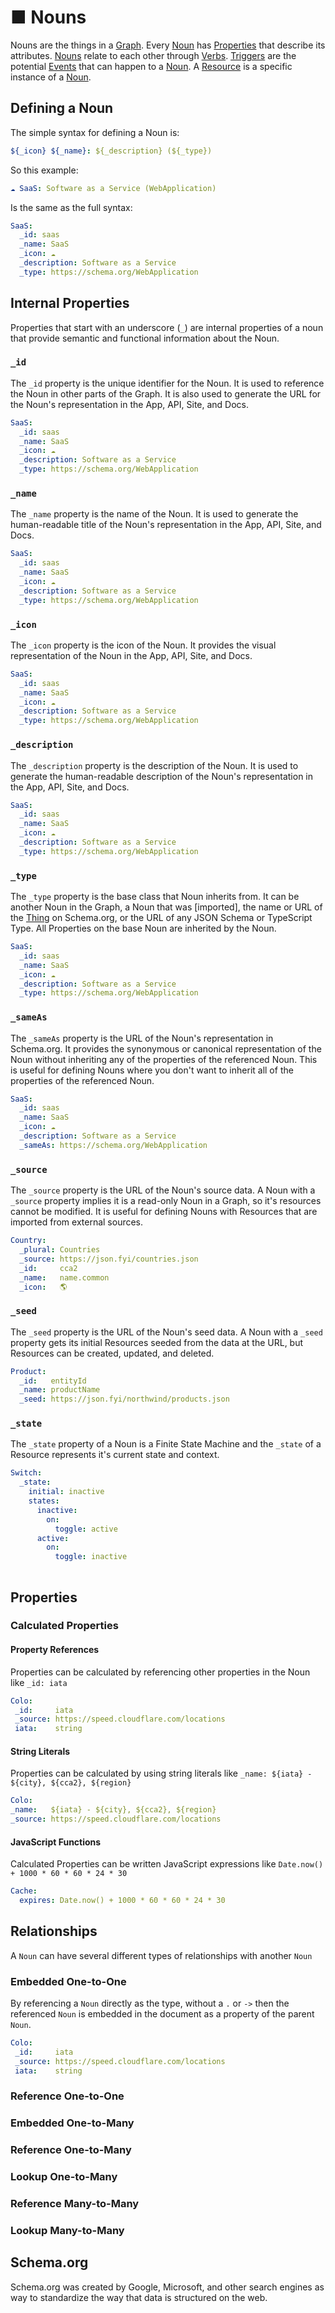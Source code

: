 
# ■ Nouns

Nouns are the things in a [Graph](/Nouns/Graph).  Every [Noun](/Nouns/Noun)
has [Properties](/Properties) that describe its attributes.
[Nouns](/Nouns/Noun) relate to each other through [Verbs](/Verbs).
[Triggers](/Triggers) are the potential [Events](/Events) that can
happen to a [Noun](/Nouns/Noun). A [Resource](/Nouns/Resource) is a specific
instance of a [Noun](/Nouns/Noun).

## Defining a Noun

The simple syntax for defining a Noun is:

```yaml
${_icon} ${_name}: ${_description} (${_type})
```

So this example:

```yaml
☁️ SaaS: Software as a Service (WebApplication)
```

Is the same as the full syntax:

```yaml [[6, 0-100, https://schema.org]]
SaaS:
  _id: saas
  _name: SaaS
  _icon: ☁️
  _description: Software as a Service
  _type: https://schema.org/WebApplication
```

## Internal Properties

Properties that start with an underscore (`_`) are internal properties of a noun that
provide semantic and functional information about the Noun.

### `_id`

The `_id` property is the unique identifier for the Noun.  It is used to
reference the Noun in other parts of the Graph.  It is also used to
generate the URL for the Noun's representation in the App, API, Site, and Docs.

```yaml {2}
SaaS:
  _id: saas
  _name: SaaS
  _icon: ☁️
  _description: Software as a Service
  _type: https://schema.org/WebApplication
```

### `_name`

The `_name` property is the name of the Noun.  It is used to generate the
human-readable title of the Noun's representation in the App, API, Site, and Docs.


```yaml {3}
SaaS:
  _id: saas
  _name: SaaS
  _icon: ☁️
  _description: Software as a Service
  _type: https://schema.org/WebApplication
```

### `_icon`

The `_icon` property is the icon of the Noun.  It provides the visual representation 
of the Noun in the App, API, Site, and Docs.


```yaml {4}
SaaS:
  _id: saas
  _name: SaaS
  _icon: ☁️
  _description: Software as a Service
  _type: https://schema.org/WebApplication
```

### `_description`

The `_description` property is the description of the Noun.  It is used to generate the
human-readable description of the Noun's representation in the App, API, Site, and Docs.


```yaml {5}
SaaS:
  _id: saas
  _name: SaaS
  _icon: ☁️
  _description: Software as a Service
  _type: https://schema.org/WebApplication
```

### `_type`

The `_type` property is the base class that Noun inherits from.  It can be another Noun 
in the Graph, a Noun that was [imported], the name or URL of the [Thing](/Nouns/Thing) on Schema.org, 
or the URL of any JSON Schema or TypeScript Type.  All Properties on the base Noun are
inherited by the Noun.


```yaml {6}
SaaS:
  _id: saas
  _name: SaaS
  _icon: ☁️
  _description: Software as a Service
  _type: https://schema.org/WebApplication
```

### `_sameAs`

The `_sameAs` property is the URL of the Noun's representation in Schema.org.  It provides
the synonymous or canonical representation of the Noun without inheriting any of the
properties of the referenced Noun. This is useful for defining Nouns where you don't want
to inherit all of the properties of the referenced Noun.

```yaml {6}
SaaS:
  _id: saas
  _name: SaaS
  _icon: ☁️
  _description: Software as a Service
  _sameAs: https://schema.org/WebApplication
```

### `_source`

The `_source` property is the URL of the Noun's source data.  A Noun with a `_source` property
implies it is a read-only Noun in a Graph, so it's resources cannot be modified.  It is useful for defining
Nouns with Resources that are imported from external sources.

```yaml {3}
Country:
  _plural: Countries
  _source: https://json.fyi/countries.json
  _id:     cca2
  _name:   name.common
  _icon:   🌎
```

### `_seed`

The `_seed` property is the URL of the Noun's seed data.  A Noun with a `_seed` property
gets its initial Resources seeded from the data at the URL, but Resources can be created, updated,
and deleted.

```yaml {3}
Product:
  _id:   entityId
  _name: productName
  _seed: https://json.fyi/northwind/products.json
```

### `_state`

The `_state` property of a Noun is a Finite State Machine and the `_state` of a Resource represents it's current state and context.

```yaml {3}
Switch:
  _state:
    initial: inactive
    states:
      inactive:
        on:
          toggle: active
      active:
        on:
          toggle: inactive
       
```


## Properties 

### Calculated Properties

#### Property References

Properties can be calculated by referencing other properties in the Noun like `_id: iata` 

```yaml {2}
Colo:
 _id:     iata
 _source: https://speed.cloudflare.com/locations
 iata:    string
 ```

#### String Literals

Properties can be calculated by using string literals like `_name: ${iata} - ${city}, ${cca2}, ${region}`

 ```yaml {2}
Colo:
 _name:   ${iata} - ${city}, ${cca2}, ${region}
 _source: https://speed.cloudflare.com/locations
 ```

#### JavaScript Functions

Calculated Properties can be written JavaScript expressions like `Date.now() + 1000 * 60 * 60 * 24 * 30`

```yaml {2}
Cache:
  expires: Date.now() + 1000 * 60 * 60 * 24 * 30
```

## Relationships

A `Noun` can have several different types of relationships with another `Noun`

### Embedded One-to-One

By referencing a `Noun` directly as the type, without a `.` or `->` then the referenced `Noun` is embedded
in the document as a property of the parent `Noun`.

```yaml {2}
Colo:
 _id:     iata
 _source: https://speed.cloudflare.com/locations
 iata:    string
```

### Reference One-to-One

### Embedded One-to-Many

### Reference One-to-Many

### Lookup One-to-Many

### Reference Many-to-Many

### Lookup Many-to-Many


## Schema.org

Schema.org was created by Google, Microsoft, and other search engines as way to standardize the way that 
data is structured on the web. 

<Grid>
  <ListItem icon='■●' name='Graph'/>
</Grid>

